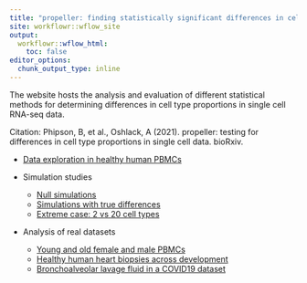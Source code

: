 ```yaml
---
title: "propeller: finding statistically significant differences in cell type populations in single cell data"
site: workflowr::wflow_site
output:
  workflowr::wflow_html:
    toc: false
editor_options:
  chunk_output_type: inline
---
```


The website hosts the analysis and evaluation of different statistical methods for 
determining differences in cell type proportions in single cell RNA-seq data. 

Citation:
Phipson, B, et al., Oshlack, A (2021). propeller: testing for differences in 
cell type proportions in single cell data. bioRxiv. 

* [Data exploration in healthy human PBMCs](pbmcJP.html)

* Simulation studies 
  + [Null simulations](nullsims.html)
  + [Simulations with true differences](SimTrueDiff.html)
  + [Extreme case: 2 vs 20 cell types](Sims2vs20CT.html)

* Analysis of real datasets
  + [Young and old female and male PBMCs]()
  + [Healthy human heart biopsies across development]()
  + [Bronchoalveolar lavage fluid in a COVID19 dataset]()

